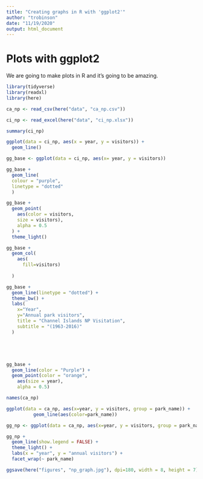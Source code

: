 ```yaml
---
title: "Creating graphs in R with 'ggplot2'"
author: "trobinson"
date: "11/19/2020"
output: html_document
---
```


# Plots with ggplot2

We are going to make plots in R and it's going to be amazing.

```r
library(tidyverse)
library(readxl)
library(here)
```

```r
ca_np <- read_csv(here("data", "ca_np.csv"))
```

```r
ci_np <- read_excel(here("data", "ci_np.xlsx"))
```

```r
summary(ci_np)
```

```r
ggplot(data = ci_np, aes(x = year, y = visitors)) +
  geom_line()
```

```r
gg_base <- ggplot(data = ci_np, aes(x= year, y = visitors))
```

```r
gg_base +
  geom_line(
  colour = "purple", 
  linetype = "dotted"
  )
```

```r
gg_base +
  geom_point(
    aes(color = visitors, 
    size = visitors),
    alpha = 0.5
  ) +
  theme_light()
```


```r
gg_base +
  geom_col(
    aes(
      fill=visitors)
    
  )
```


``` r
gg_base +
  geom_line(linetype = "dotted") +
  theme_bw() +
  labs(
    x="Year",
    y="Annual park visitors",
    title = "Channel Islands NP Visitation",
    subtitle = "(1963-2016)"
  )






```
``` r
gg_base +
  geom_line(color = "Purple") +
  geom_point(color = "orange",
    aes(size = year),
    alpha = 0.5)
```
``` r
names(ca_np)
```


``` r
ggplot(data = ca_np, aes(x=year, y = visitors, group = park_name)) +
          geom_line(aes(color=park_name))
```
``` r
gg_np <- ggplot(data = ca_np, aes(x=year, y = visitors, group = park_name))

```

``` r
gg_np +
  geom_line(show.legend = FALSE) +
  theme_light() + 
  labs(x = "year", y = "annual visitors") +
  facet_wrap(~ park_name)
```

``` r
ggsave(here("figures", "np_graph.jpg"), dpi=180, width = 8, height = 7)
```

